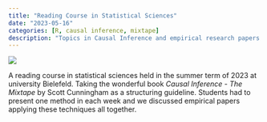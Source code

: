 ```yaml
---
title: "Reading Course in Statistical Sciences"
date: "2023-05-16"
categories: [R, causal inference, mixtape]
description: "Topics in Causal Inference and empirical research papers."
---
```


![](feature.jpg){fig-alt="A boot with a strap leans against a pile of ribbon-rolls"}

A reading course in statistical sciences held in the summer term of 2023 at university Bielefeld. Taking the wonderful book *Causal Inference - The Mixtape* by Scott Cunningham as a structuring guideline. Students had to present one method in each week and we discussed empirical papers applying these techniques all together.
